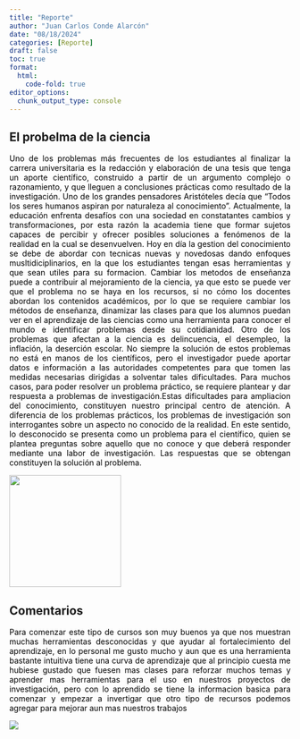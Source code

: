 ```yaml
---
title: "Reporte"
author: "Juan Carlos Conde Alarcón"
date: "08/18/2024"
categories: [Reporte]
draft: false
toc: true
format:
  html:
    code-fold: true
editor_options: 
  chunk_output_type: console
---
```

::: panel-tabset
## El probelma de la ciencia
::: {style="text-align: justify; color:black;"}
Uno de los problemas más frecuentes de los estudiantes al finalizar la carrera universitaria es la redacción y elaboración de una tesis que tenga un aporte científico, construido a partir de un argumento complejo o razonamiento, y que lleguen a conclusiones prácticas como resultado de la investigación. Uno de los grandes pensadores Aristóteles decía que “Todos los seres humanos aspiran por naturaleza al conocimiento”. 
Actualmente, la educación enfrenta desafíos con una sociedad en constatantes cambios y transformaciones, por esta razón la academia tiene que formar sujetos capaces de percibir y ofrecer posibles soluciones a fenómenos de la realidad en la cual se desenvuelven. Hoy en día la gestion del conocimiento se debe de abordar con tecnicas nuevas y novedosas dando enfoques musltidiciplinarios, en la que los estudiantes tengan esas herramientas y que sean utiles para su formacion. Cambiar los metodos de enseñanza puede a contribuir al mejoramiento de la ciencia, ya que esto se puede ver que el problema no se haya en los recursos, si no cómo los docentes abordan los contenidos académicos, por lo que se requiere cambiar los métodos de enseñanza, dinamizar las clases para que los alumnos puedan ver en el aprendizaje de las ciencias como una herramienta para conocer el mundo e identificar problemas desde su cotidianidad. 
Otro de los problemas que afectan a la ciencia es delincuencia, el desempleo, la inflación, la deserción escolar. No siempre la solución de estos problemas no está en manos de los científicos, pero el investigador puede aportar datos e información a las autoridades competentes para que tomen las medidas necesarias dirigidas a solventar tales dificultades. Para muchos casos, para poder resolver un problema práctico, se requiere plantear y dar respuesta a problemas de investigación.Estas dificultades para ampliacion del conocimiento, constituyen nuestro principal centro de atención. A diferencia de los problemas prácticos, los problemas de investigación son interrogantes sobre un aspecto no conocido de la realidad. En este sentido, lo desconocido se presenta como un problema para el científico, quien se plantea preguntas sobre aquello que no conoce y que deberá responder mediante una labor de investigación. Las respuestas que se obtengan constituyen la solución al problema.

![](problemas.jpg){.lightbox width="200"}
:::

## Comentarios

::: {style="text-align: justify; color:black;"}

Para comenzar este tipo de cursos son muy buenos ya que nos muestran muchas herramientas desconocidas y que ayudar al fortalecimiento del aprendizaje, en lo personal me gusto mucho y aun que es una herramienta bastante intuitiva tiene una curva de aprendizaje que al principio cuesta me hubiese gustado que fuesen mas clases para reforzar muchos temas y aprender mas herramientas para el uso en nuestros proyectos de investigación, pero con lo aprendido se tiene la informacion basica para comenzar y empezar a invertigar que otro tipo de recursos podemos agregar para mejorar aun mas nuestros trabajos

![](ciencia.jpg)
:::

:::